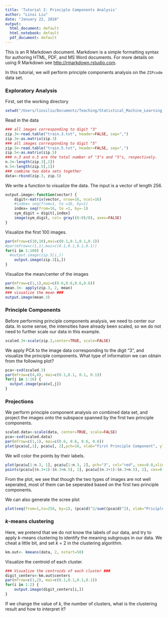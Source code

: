 ```yaml
---
title: 'Tutorial 2: Principle Components Analysis'
author: "Linxi Liu"
date: "January 22, 2018"
output:
  html_document: default
  html_notebook: default
  pdf_document: default
---
```



This is an R Markdown document. Markdown is a simple formatting syntax for authoring HTML, PDF, and MS Word documents. For more details on using R Markdown see <http://rmarkdown.rstudio.com>.

In this tutorial, we will perform principle components analysis on the `ZIPcode` data set.

### Exploratory Analysis
First, set the working directory
```r
setwd("/Users/linxiliu/Documents/Teaching/Statistical_Machine_Learning_Spring2018/Tutorials/Week_2_pca")
```

Read in the data 
```r
### all images corresponding to digit "3"
zip.3<-read.table("train.3.txt", header=FALSE, sep=",")
zip.3<-as.matrix(zip.3)
### all images corresponding to digit "5"
zip.5<-read.table("train.5.txt", header=FALSE, sep=",")
zip.5<-as.matrix(zip.5)
### n.3 and n.5 are the total number of "3"s and "5"s, respectively. 
n.3<-length(zip.3[,1])
n.5<-length(zip.5[,1])
### combine two data sets together 
data<-rbind(zip.3, zip.5)
```

We write a function to visualize the data. The input is a vector of length 256.
```r
output.image<-function(vector) {
	digit<-matrix(vector, nrow=16, ncol=16)
	#index= seq(from=1, to =16, by=1)
	index= seq(from=16, to =1, by=-1)
	sym_digit = digit[,index]
	image(sym_digit, col= gray((8:0)/8), axes=FALSE)
}
```

Visualize the first 100 images.
```r
par(mfrow=c(10,10),mai=c(0.1,0.1,0.1,0.1))
#par(mfrow=c(1,1),mai=c(0.1,0.1,0.1,0.1))
for(i in 1:100) {
  #output.image(zip.5[i,])
	output.image(zip.3[i,])
}

```

Visualize the mean/center of the images
```r
par(mfrow=c(1,1),mai=c(0.6,0.6,0.6,0.6))
mean.3<- apply(zip.3, 2, mean)
### visualize the mean ###
output.image(mean.3)
```


### Principle Components 
Before performing principle components analysis, we need to center our data. In some sense, the intensities have already been scaled, so we do not need to further scale our data in this example.
```r
scaled.3<-scale(zip.3,center=TRUE, scale=FALSE)
```

We apply PCA to the image data corresponding to the digit "3", and visualize the principle components. What type of information we can obtain from the following plot?
```r
pca<-svd(scaled.3)
par(mfrow=c(4,4), mai=c(0.1,0.1, 0.1, 0.1))
for(j in 1:16) {
  output.image(pca$v[,j])
}

```

### Projections
We perform principle component analysis on combined data set, and project the images onto the subspace spanned by the first two principle components.
```r
scaled.data<-scale(data, center=TRUE, scale=FALSE)
pca<-svd(scaled.data)
par(mfrow=c(1,1), mai=c(0.6, 0.6, 0.6, 0.6))
plot(pca$u[,1], pca$u[, 2],pch=16, xlab="First Principle Component", ylab="Second Principle Component" )
```

We will color the points by their labels.
```r
plot(pca$u[1:n.3, 1], pca$u[1:n.3, 2], pch="3", col="red", cex=0.8,xlim=c(-0.07, 0.07), ylim=c(-0.07, 0.07), xlab="First Principle Component", ylab="Second Principle Component")
points(pca$u[(n.3+1):(n.3+n.5), 1], pca$u[(n.3+1):(n.3+n.5), 2], cex=0.8,pch="5", col="blue")
```

From the plot, we see that though the two types of images are not well seperated, most of them can be seperated based on the first two principle components. 

We can also generate the scree plot
```r
plot(seq(from=1,to=256, by=1), (pca$d)^2/sum((pca$d)^2), xlab="Priciple componnets", ylab="Proportion of variance explained", pch=16)
```

### $k$-means clustering
Here, we pretend that we do not know the labels of our data, and try to apply $k$-means clustering to identify the meaning subgroups in our data. We cheat a little bit, and set $k$ = 2 in the clustering algorithm.
```r
km.out<- kmeans(data, 2, nstart=50)
```

Visualize the centroid of each cluster.
```r
### Visualize the centroids of each cluster ###
digit_centers<-km.out$centers
par(mfrow=c(1,2), mai=c(0.1,0.1,0.1,0.1))
for(i in 1:2) {
	output.image(digit_centers[i,])
}
```

If we change the value of $k$, the number of clusters, what is the clustering result and how to interpret it?
